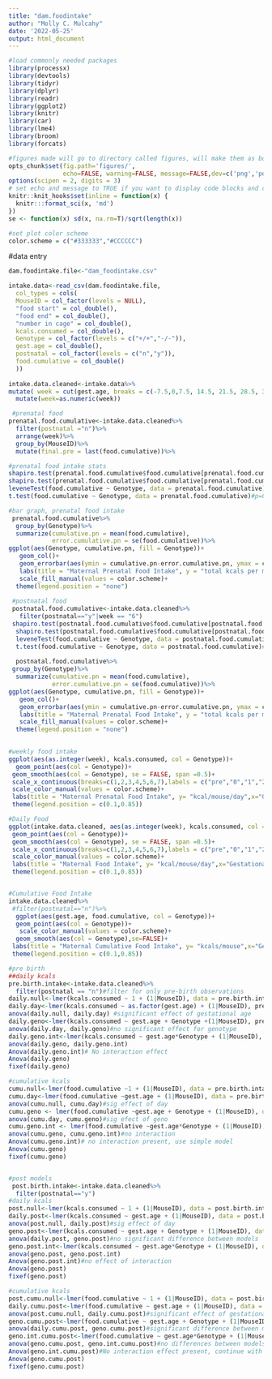 ```yaml
---
title: "dam.foodintake"
author: "Molly C. Mulcahy"
date: '2022-05-25'
output: html_document
---
```


```r
#load commonly needed packages
library(processx)
library(devtools)
library(tidyr)
library(dplyr)
library(readr)
library(ggplot2)
library(knitr)
library(car)
library(lme4)
library(broom)
library(forcats)

#figures made will go to directory called figures, will make them as both png and pdf files 
opts_chunk$set(fig.path='figures/',
               echo=FALSE, warning=FALSE, message=FALSE,dev=c('png','pdf'))
options(scipen = 2, digits = 3)
# set echo and message to TRUE if you want to display code blocks and code output respectively
knitr::knit_hooks$set(inline = function(x) {
  knitr:::format_sci(x, 'md')
})
se <- function(x) sd(x, na.rm=T)/sqrt(length(x))

#set plot color scheme
color.scheme = c("#333333","#CCCCCC")
```

#data entry
```r
dam.foodintake.file<-"dam_foodintake.csv"

intake.data<-read_csv(dam.foodintake.file, 
  col_types = cols(
  MouseID = col_factor(levels = NULL),
  "food start" = col_double(),
  "food end" = col_double(),
  "number in cage" = col_double(),
  kcals.consumed = col_double(),
  Genotype = col_factor(levels = c("+/+","-/-")),
  gest.age = col_double(),
  postnatal = col_factor(levels = c("n","y")),
  food.cumulative = col_double()
  ))
          
intake.data.cleaned<-intake.data%>%
mutate( week = cut(gest.age, breaks = c(-7.5,0,7.5, 14.5, 21.5, 28.5, 35.5,42.5), labels = c("-1","0","1","2","3","4","5")))%>%
  mutate(week=as.numeric(week))
```
```r
 #prenatal food
prenatal.food.cumulative<-intake.data.cleaned%>%
  filter(postnatal ="n")%>%
  arrange(week)%>%
  group_by(MouseID)%>%
  mutate(final.pre = last(food.cumulative))%>%

#prenatal food intake stats
shapiro.test(prenatal.food.cumulative$food.cumulative[prenatal.food.cumulative$Genotype=="-/-"])#0.9
shapiro.test(prenatal.food.cumulative$food.cumulative[prenatal.food.cumulative$Genotype=="+/+"])#0.4
leveneTest(food.cumulative ~ Genotype, data = prenatal.food.cumulative)#0.88
t.test(food.cumulative ~ Genotype, data = prenatal.food.cumulative)#p=0.3

#bar graph, prenatal food intake
 prenatal.food.cumulative%>%
  group_by(Genotype)%>%
  summarize(cumulative.pn = mean(food.cumulative),
            error.cumulative.pn = se(food.cumulative))%>% 
ggplot(aes(Genotype, cumulative.pn, fill = Genotype))+
   geom_col()+
   geom_errorbar(aes(ymin = cumulative.pn-error.cumulative.pn, ymax = cumulative.pn+error.cumulative.pn), width =0.3)+
   labs(title = "Maternal Prenatal Food Intake", y = "total kcals per mouse")+
   scale_fill_manual(values = color.scheme)+
  theme(legend.position = "none")
 
 #postnatal food
 postnatal.food.cumulative<-intake.data.cleaned%>%
   filter(postnatal=="y"|week == "6")
 shapiro.test(postnatal.food.cumulative$food.cumulative[postnatal.food.cumulative$Genotype=="-/-"])#0.5
  shapiro.test(postnatal.food.cumulative$food.cumulative[postnatal.food.cumulative$Genotype=="+/+"])#0.2
  leveneTest(food.cumulative ~ Genotype, data = postnatal.food.cumulative)#0.59
  t.test(food.cumulative ~ Genotype, data = postnatal.food.cumulative)#0.1
  
  postnatal.food.cumulative%>%
 group_by(Genotype)%>%
  summarize(cumulative.pn = mean(food.cumulative),
            error.cumulative.pn = se(food.cumulative))%>% 
ggplot(aes(Genotype, cumulative.pn, fill = Genotype))+
   geom_col()+
   geom_errorbar(aes(ymin = cumulative.pn-error.cumulative.pn, ymax = cumulative.pn+error.cumulative.pn), width =0.3)+
   labs(title = "Maternal Prenatal Food Intake", y = "total kcals per mouse")+
   scale_fill_manual(values = color.scheme)+
  theme(legend.position = "none")
  
  ```
 
 ```r
 #weekly food intake 
 ggplot(aes(as.integer(week), kcals.consumed, col = Genotype))+
   geom_point(aes(col = Genotype))+
  geom_smooth(aes(col = Genotype), se = FALSE, span =0.5)+
  scale_x_continuous(breaks=c(1,2,3,4,5,6,7),labels = c("pre","0","1","2","3","4","5"))+
  scale_color_manual(values = color.scheme)+
  labs(title = "Maternal Prenatal Food Intake", y= "kcal/mouse/day",x="Gestational Age")+
  theme(legend.position = c(0.1,0.85))

 #Daily Food 
ggplot(intake.data.cleaned, aes(as.integer(week), kcals.consumed, col = Genotype))+
  geom_point(aes(col = Genotype))+
  geom_smooth(aes(col = Genotype), se = FALSE, span =0.5)+
  scale_x_continuous(breaks=c(1,2,3,4,5,6,7),labels = c("pre","0","1","2","3","4","5"))+
  scale_color_manual(values = color.scheme)+
  labs(title = "Maternal Food Intake", y= "kcal/mouse/day",x="Gestational Age")+
  theme(legend.position = c(0.1,0.85))


#Cumulative Food Intake
 intake.data.cleaned%>%
  #filter(postnatal=="n")%>%
   ggplot(aes(gest.age, food.cumulative, col = Genotype))+
   geom_point(aes(col = Genotype))+
    scale_color_manual(values = color.scheme)+
   geom_smooth(aes(col = Genotype),se=FALSE)+
  labs(title = "Maternal Cumulative Food Intake", y= "kcals/mouse",x="Gestational Age")+
  theme(legend.position = c(0.1,0.85))
```
```r
#pre birth
##daily kcals
pre.birth.intake<-intake.data.cleaned%>%
  filter(postnatal == "n")#filter for only pre-birth observations
daily.null<-lmer(kcals.consumed ~ 1 + (1|MouseID), data = pre.birth.intake)
daily.day<-lmer(kcals.consumed ~ as.factor(gest.age) + (1|MouseID), pre.birth.intake)
anova(daily.null, daily.day) #significant effect of gestational age
daily.geno<-lmer(kcals.consumed ~ gest.age + Genotype +(1|MouseID), pre.birth.intake)
anova(daily.day, daily.geno)#no significant effect for genotype
daily.geno.int<-lmer(kcals.consumed ~ gest.age*Genotype + (1|MouseID), pre.birth.intake)
anova(daily.geno, daily.geno.int)
Anova(daily.geno.int)# No interaction effect 
Anova(daily.geno)
fixef(daily.geno)

#cumulative kcals
cumu.null<-lmer(food.cumulative ~1 + (1|MouseID), data = pre.birth.intake)
cumu.day<-lmer(food.cumulative ~gest.age + (1|MouseID), data = pre.birth.intake)
anova(cumu.null, cumu.day)#sig effect of day
cumu.geno <- lmer(food.cumulative ~gest.age + Genotype + (1|MouseID), data = pre.birth.intake)
anova(cumu.day, cumu.geno)#sig efect of geno
cumu.geno.int <- lmer(food.cumulative ~gest.age*Genotype + (1|MouseID), data = pre.birth.intake)
anova(cumu.geno, cumu.geno.int)#no interaction
Anova(cumu.geno.int)# no interaction present, use simple model 
Anova(cumu.geno)
fixef(cumu.geno)


#post models
 post.birth.intake<-intake.data.cleaned%>%
  filter(postnatal=="y")
#daily kcals
post.null<-lmer(kcals.consumed ~ 1 + (1|MouseID), data = post.birth.intake)
daily.post<-lmer(kcals.consumed ~ gest.age + (1|MouseID), data = post.birth.intake)
anova(post.null, daily.post)#sig effect of day
geno.post<-lmer(kcals.consumed ~ gest.age + Genotype + (1|MouseID), data = post.birth.intake)
anova(daily.post, geno.post)#no significant difference between models
geno.post.int<-lmer(kcals.consumed ~ gest.age*Genotype + (1|MouseID), data = post.birth.intake)
anova(geno.post, geno.post.int)
Anova(geno.post.int)#no effect of interaction
Anova(geno.post)
fixef(geno.post)

#cumulative kcals
post.cumu.null<-lmer(food.cumulative ~ 1 + (1|MouseID), data = post.birth.intake)
daily.cumu.post<-lmer(food.cumulative ~ gest.age + (1|MouseID), data = post.birth.intake)
anova(post.cumu.null, daily.cumu.post)#significant effect of gestational age
geno.cumu.post<-lmer(food.cumulative ~ gest.age + Genotype + (1|MouseID), data = post.birth.intake)
anova(daily.cumu.post, geno.cumu.post)#significant difference between models
geno.int.cumu.post<-lmer(food.cumulative ~ gest.age*Genotype + (1|MouseID), data = post.birth.intake)
anova(geno.cumu.post, geno.int.cumu.post)#no differences between models
Anova(geno.int.cumu.post)#No interaction effect present, continue with simple genotype model
Anova(geno.cumu.post)
fixef(geno.cumu.post)
```



